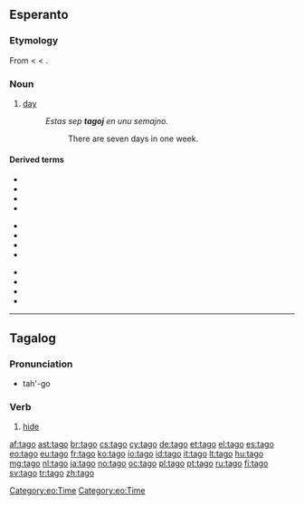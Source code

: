 ==Esperanto==
===Etymology===
From {{etyl|de|eo}} {{term|Tag|lang=de}} < {{etyl|goh|eo}} {{term|tac|lang=goh}} < {{proto|Germanic|dagaz|lang=eo}}.

===Noun===
{{eo-noun}}

# [[day]]
#: ''Estas sep '''tagoj''' en unu semajno.''
#:: There are seven days in one week.

====Derived terms====
{{top3}}
* {{l|eo|antaŭtagmezo|gloss=the [[AM]]}}
* {{l|eo|ĉiutage|gloss=every day, [[daily]]}}
* {{l|eo|labortago|gloss=[[working day]], [[weekday]]}}
* {{l|eo|naskiĝotago|gloss=[[birthday]]}}
{{mid3}}
* {{l|eo|posttagmezo|gloss=the [[PM]]}}
* {{l|eo|ripoztago|gloss=rest day, [[weekend]] day}}
* {{l|eo|supertago|gloss=[[leap day]]}}
* {{l|eo|taga|gloss=of or related to day}}
{{mid3}}
* {{l|eo|tagdaŭra|gloss=lasting all day}}
* {{l|eo|tage|gloss=in the daytime}}
* {{l|eo|taglibro|gloss=[[diary]]}}
* {{l|eo|tagmezo|gloss=[[noon]]}}
{{bottom3}}

[[Category:eo:Time]]
{{eo BRO|2}}
{{eo GCSE|0}}
{{Universala Vortaro}}

----

==Tagalog==
===Pronunciation===
* tah'-go

===Verb===
{{head|tl|verb}}

# [[hide]]

[[Category:eo:Time]]

[[af:tago]]
[[ast:tago]]
[[br:tago]]
[[cs:tago]]
[[cy:tago]]
[[de:tago]]
[[et:tago]]
[[el:tago]]
[[es:tago]]
[[eo:tago]]
[[eu:tago]]
[[fr:tago]]
[[ko:tago]]
[[io:tago]]
[[id:tago]]
[[it:tago]]
[[lt:tago]]
[[hu:tago]]
[[mg:tago]]
[[nl:tago]]
[[ja:tago]]
[[no:tago]]
[[oc:tago]]
[[pl:tago]]
[[pt:tago]]
[[ru:tago]]
[[fi:tago]]
[[sv:tago]]
[[tr:tago]]
[[zh:tago]]